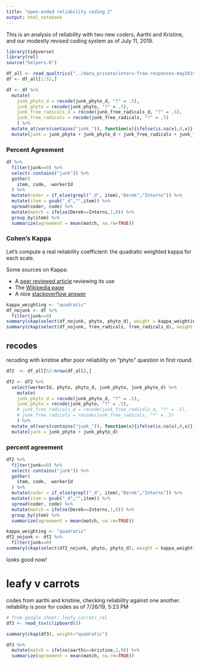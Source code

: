```yaml
---
title: "open-ended reliability coding 2"
output: html_notebook
---
```


This is an analysis of reliability with two new coders, Aarthi and Kristine, and our modestly revised coding system as of July 11, 2019.



```r
library(tidyverse)
library(rel)
source("helpers.R")

df_all <- read_qualtrics("../data_private/interv-free-responses-may2019 - reliability2.csv")
df <- df_all[1:52,]
```


```r
df <- df %>%
  mutate(
    junk_phyto_d = recode(junk_phyto_d, "?" = .5),
    junk_phyto = recode(junk_phyto, "?" = .5),
    junk_free_radicals_d = recode(junk_free_radicals_d, "?" = .5),
    junk_free_radicals = recode(junk_free_radicals, "?" = .5)
    ) %>%
  mutate_at(vars(contains("junk_")), function(x){ifelse(is.na(x),0,x)}) %>%
  mutate(junk = junk_phyto + junk_phyto_d + junk_free_radicals + junk_free_radicals_d)
```


### Percent Agreement

```r
df %>%
  filter(junk==0) %>%
  select(-contains("junk")) %>%
  gather(
    item, code, -workerId
  ) %>%
  mutate(coder = if_else(grepl("_d", item),"Derek","Interns")) %>%
  mutate(item = gsub("_d","",item)) %>%
  spread(coder, code) %>%
  mutate(match = ifelse(Derek==Interns,1,0)) %>%
  group_by(item) %>%
  summarize(agreement = mean(match, na.rm=TRUE))
```


### Cohen's Kappa

Let's compute a real reliability coefficient: the quadratic weighted kappa for each scale.

Some sources on Kappa:

* A [peer reviewed article](https://www.ncbi.nlm.nih.gov/pmc/articles/PMC3900052/) reviewing its use
* The [Wikipedia page](https://en.wikipedia.org/wiki/Cohen%27s_kappa)
* A nice [stackoverflow answer](https://stats.stackexchange.com/questions/82162/cohens-kappa-in-plain-english)

```r
kappa_weighting <- "quadratic"
df_nojunk <- df %>%
  filter(junk==0)
summary(ckap(select(df_nojunk, phyto, phyto_d), weight = kappa_weighting))
summary(ckap(select(df_nojunk, free_radicals, free_radicals_d), weight = kappa_weighting))
```

## recodes

recoding with kristine after poor reliability on "phyto" question in first round.

```r
df2  <- df_all[52:nrow(df_all),]

df2 <- df2 %>%
  select(workerId, phyto, phyto_d, junk_phyto, junk_phyto_d) %>%
    mutate(
    junk_phyto_d = recode(junk_phyto_d, "?" = .5),
    junk_phyto = recode(junk_phyto, "?" = .5),
    # junk_free_radicals_d = recode(junk_free_radicals_d, "?" = .5),
    # junk_free_radicals = recode(junk_free_radicals, "?" = .5)
    ) %>%
  mutate_at(vars(contains("junk_")), function(x){ifelse(is.na(x),0,x)}) %>%
  mutate(junk = junk_phyto + junk_phyto_d)
```

### percent agreement


```r
df2 %>%
  filter(junk==0) %>%
  select(-contains("junk")) %>%
  gather(
    item, code, -workerId
  ) %>%
  mutate(coder = if_else(grepl("_d", item),"Derek","Interns")) %>%
  mutate(item = gsub("_d","",item)) %>%
  spread(coder, code) %>%
  mutate(match = ifelse(Derek==Interns,1,0)) %>%
  group_by(item) %>%
  summarize(agreement = mean(match, na.rm=TRUE))
```

```r
kappa_weighting <- "quadratic"
df2_nojunk <- df2 %>%
  filter(junk==0)
summary(ckap(select(df2_nojunk, phyto, phyto_d), weight = kappa_weighting))
```

looks good now!

# leafy v carrots

codes from aarthi and kristine, checking reliability against one another. reliability is poor for codes as of 7/26/19, 5:23 PM

```r
# from google sheet: leafy_carrots_rel
df3 <- read_tsv(clipboard())

summary(ckap(df3), weight="quadratic")
```

```r
df3 %>%
  mutate(match = ifelse(aarthi==kristine,1,0)) %>%
  summarize(agreement = mean(match, na.rm=TRUE))
```

